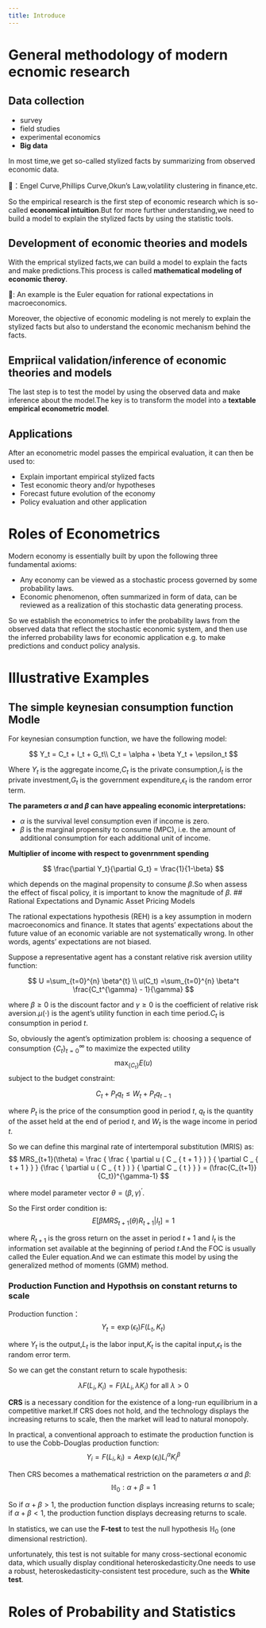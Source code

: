 ```yaml
---
title: Introduce
---
```


# General methodology of modern ecnomic research
## Data collection
- survey
- field studies
- experimental economics
- **Big data**

In most time,we get so-called stylized facts by summarizing from observed economic data.

🌰：Engel Curve,Phillips Curve,Okun's Law,volatility clustering in finance,etc.

So the empirical research is the first step of economic research which is so-called **economical intuition**.But for more further understanding,we need to build a model to explain the stylized facts by using the statistic tools.

## Development of economic theories and models
With the emprical stylized facts,we can build a model to explain the facts and make predictions.This process is called **mathematical modeling of economic theroy**.

🌰: An example is the Euler equation for rational expectations in macroeconomics.

Moreover, the objective of economic modeling is not merely to explain the stylized facts but also to understand the economic mechanism behind the facts.

## Empriical validation/inference of economic theories and models

The last step is to test the model by using the observed data and make inference about the model.The key is to transform the model into a **textable empirical econometric model**.

## Applications

After an econometric model passes the empirical evaluation, it can then be used to:

- Explain important empirical stylized facts
- Test economic theory and/or hypotheses
- Forecast future evolution of the economy
- Policy evaluation and other application

# Roles of Econometrics

Modern economy is essentially built by upon the following three fundamental axioms:

- Any economy can be viewed as a stochastic process governed by some probability laws.
- Economic phenomenon, often summarized in form of data, can be reviewed as a realization of this stochastic data generating process.

So we establish the econometrics to infer the probability laws from the observed data that reflect the stochastic economic system, and then use the inferred probability laws for economic application e.g. to make predictions and conduct policy analysis.


# Illustrative Examples

## The simple keynesian consumption function Modle

For keynesian consumption function, we have the following model:

$$
Y_t = C_t + I_t + G_t\\
C_t = \alpha + \beta Y_t + \epsilon_t
$$

Where $Y_t$ is the aggregate income,$C_t$ is the private consumption,$I_t$ is the private investment,$G_t$ is the government expenditure,$\epsilon_t$ is the random error term.

**The parameters $\alpha$ and $\beta$ can have appealing economic interpretations:**

- $\alpha$ is the survival level consumption even if income is zero.
- $\beta$ is the marginal propensity to consume (MPC), i.e. the amount of additional consumption for each additional unit of income.

**Multiplier of income with respect to govenrnment spending**

$$
\frac{\partial Y_t}{\partial G_t} = \frac{1}{1-\beta}
$$

which depends on the maginal propensity to consume $\beta$.So when assess the effect of fiscal policy, it is important to know the magnitude of $\beta$.
## Rational Expectations and Dynamic Asset Pricing Models

The rational expectations hypothesis (REH) is a key assumption in modern macroeconomics and finance. It states that agents’ expectations about the future value of an economic variable are not systematically wrong. In other words, agents’ expectations are not biased.

Suppose a representative agent has a constant relative risk aversion utility function:

$$
U =\sum_{t=0}^{n} \beta^{t} 
\\ u(C_t) =\sum_{t=0}^{n} \beta^t \frac{C_t^{\gamma} - 1}{\gamma}
$$

where $\beta \ge 0$ is the discount factor and $\gamma \ge 0$ is the coefficient of relative risk aversion.$\mu(\cdot )$ is the agent’s utility function in each time period.$C_t$ is consumption in period $t$.

So, obviously the agent's optimization problem is: choosing a sequence of consumption $\{C_t\}_{t=0}^{\infty}$ to maximize the expected utility 
$$
\max_{\{ C_t \}} E(u)
$$
subject to the budget constraint:

$$
C_t + P_t q_t \le W_t + P_t q_{t-1}
$$

where $P_t$ is the price of the consumption good in period $t$, $q_t$ is the quantity of the asset held at the end of period $t$, and $W_t$ is the wage income in period $t$.

So we can define this marginal rate of intertemporal substitution (MRIS) as:
$$
MRS_{t+1}(\theta) = \frac { \frac { \partial u ( C _ { t + 1 } ) } { \partial C _ { t + 1 } } } {\frac { \partial u ( C _ { t } ) } { \partial C _ { t } } } = (\frac{C_{t+1}}{C_t})^{\gamma-1}
$$

where model parameter vector $\theta = (\beta,\gamma)^{'}$.

So the First order condition is:
$$
E[\beta MRS_{t+1}(\theta)R_{t+1}|I_t] = 1
$$

where $R_{t+1}$ is the gross return on the asset in period $t+1$ and $I_t$ is the information set available at the beginning of period $t$.And the FOC is usually called the Euler equation.And we can estimate this model by using the generalized method of moments (GMM) method.

### Production Function and Hypothsis on constant returns to scale
Production function：
$$
Y_t = \exp(\epsilon_t)F(L_t,K_t)
$$

where $Y_t$ is the output,$L_t$ is the labor input,$K_t$ is the capital input,$\epsilon_t$ is the random error term.

So we can get the constant return to scale hypothesis:

$$
\lambda F(L_i,K_i) = F(\lambda L_i,\lambda K_i) \text{ for all } \lambda > 0
$$

**CRS** is a necessary condition for the existence of a long-run equilibrium in a competitive market.If CRS does not hold, and the technology displays the increasing returns to scale, then the market will lead to natural monopoly.

In practical, a conventional approach to estimate the production function is to use the Cobb-Douglas production function:
$$
Y_i = F(L_i,k_i) = A \exp(\epsilon_i) L_i^{\alpha}K_i^{\beta}
$$

Then CRS becomes a mathematical restriction on the parameters $\alpha$ and $\beta$:
$$\mathbb{H}_0 : \alpha + \beta  = 1$$

So if $\alpha + \beta > 1$, the production function displays increasing returns to scale; if $\alpha + \beta < 1$, the production function displays decreasing returns to scale.

In statistics, we can use the **F-test** to test the null hypothesis $\mathbb{H}_0$ (one dimensional restriction).

unfortunately, this test is not suitable for many cross-sectional economic data, which usually display conditional heteroskedasticity.One needs to use a robust, heteroskedasticity-consistent test procedure, such as the **White test**. 



# Roles of Probability and Statistics

